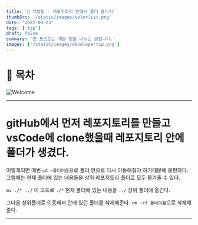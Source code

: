 ```yaml
---
title: '💖 개발팁 - 레포지토리 안에서 폴더 옮기기'
thumbSrc: '/static/images/colorlist.png'
date: '2022-09-23'
tags: ['tip']
draft: false
summary: '본 포스트는 개발 팁을 나누는 글입니다.'
images: ['/static/images/developertip.png']
---
```


# 📌 목차

![Welcome](/static/images/developertip.png)

---

# gitHub에서 먼저 레포지토리를 만들고 vsCode에 clone했을때 레포지토리 안에 폴더가 생겼다.

이렇게되면 매번 `cd ~폴더이름`으로 폴더 안으로 다시 이동해줘야 하기때문에 불편하다.
그럴때는 현재 폴더에 있는 내용들을 상위 레포지토리 폴더로 모두 옮겨줄 수 있다.

`mv ./* ../`
이 코드로 `./*` 현재 폴더에 있는 내용을 `../` 상위 폴더에 옮긴다.

그다음 상위폴더로 이동해서
안에 있던 폴더를 삭제해준다.
`rm -rf 폴더이름`으로 삭제해준다.

---
